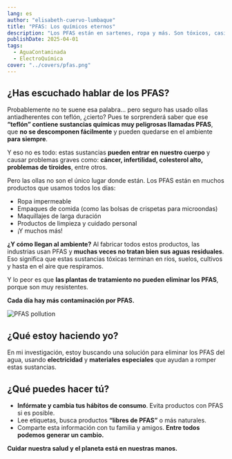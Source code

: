 ```yaml
---
lang: es
author: "elisabeth-cuervo-lumbaque"
title: "PFAS: Los químicos eternos"
description: "Los PFAS están en sartenes, ropa y más. Son tóxicos, casi indestructibles y amenazan la salud y el ambiente."
publishDate: 2025-04-01
tags:
  - AguaContaminada
  - ElectroQuímica
cover: "../covers/pfas.png"
---
```



## ¿Has escuchado hablar de los PFAS?

Probablemente no te suene esa palabra… pero seguro has usado ollas antiadherentes con teflón, ¿cierto? Pues te sorprenderá saber que ese **“teflón” contiene sustancias químicas muy peligrosas llamadas PFAS**, que **no se descomponen fácilmente** y pueden quedarse en el ambiente **para siempre**.

Y eso no es todo: estas sustancias **pueden entrar en nuestro cuerpo** y causar problemas graves como: **cáncer, infertilidad, colesterol alto, problemas de tiroides**, entre otros.

Pero las ollas no son el único lugar donde están. Los PFAS están en muchos productos que usamos todos los días:

- Ropa impermeable
- Empaques de comida (como las bolsas de crispetas para microondas)
- Maquillajes de larga duración
- Productos de limpieza y cuidado personal
- ¡Y muchos más!

**¿Y cómo llegan al ambiente?** Al fabricar todos estos productos, las industrias usan PFAS y **muchas veces no tratan bien sus aguas residuales**. Eso significa que estas sustancias tóxicas terminan en ríos, suelos, cultivos y hasta en el aire que respiramos.

Y lo peor es que **las plantas de tratamiento no pueden eliminar los PFAS**, porque son muy resistentes.

**Cada día hay más contaminación por PFAS.**

<Image src={effect} alt="PFAS pollution" />

## ¿Qué estoy haciendo yo?

En mi investigación, estoy buscando una solución para eliminar los PFAS del agua, usando **electricidad** y **materiales especiales** que ayudan a romper estas sustancias.

## ¿Qué puedes hacer tú?

- **Infórmate y cambia tus hábitos de consumo**. Evita productos con PFAS si es posible.
- Lee etiquetas, busca productos **“libres de PFAS”** o más naturales.
- Comparte esta información con tu familia y amigos. **Entre todos podemos generar un cambio.**

**Cuidar nuestra salud y el planeta está en nuestras manos.**
